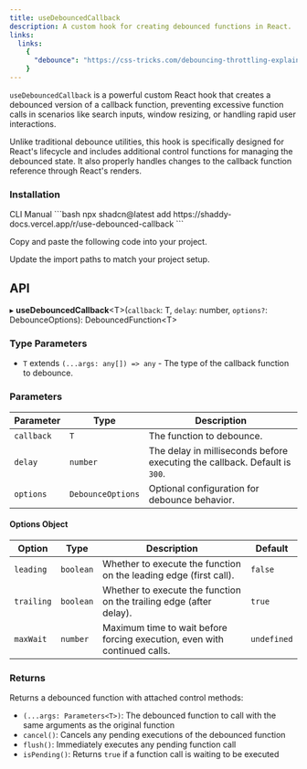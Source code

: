 ```yaml
---
title: useDebouncedCallback
description: A custom hook for creating debounced functions in React.
links:
  links:
    {
      "debounce": "https://css-tricks.com/debouncing-throttling-explained-examples/",
    }
---
```


`useDebouncedCallback` is a powerful custom React hook that creates a debounced version of a callback function, preventing excessive function calls in scenarios like search inputs, window resizing, or handling rapid user interactions.

Unlike traditional debounce utilities, this hook is specifically designed for React's lifecycle and includes additional control functions for managing the debounced state. It also properly handles changes to the callback function reference through React's renders.

<ComponentPreview name="use-debounced-callback-example" />

### Installation

<CodeTabs>

<TabsList>
  <TabsTrigger value="cli">CLI</TabsTrigger>
  <TabsTrigger value="manual">Manual</TabsTrigger>
</TabsList>

<TabsContent value="cli">
```bash
npx shadcn@latest add https://shaddy-docs.vercel.app/r/use-debounced-callback
```

</TabsContent>

<TabsContent value="manual">

<Steps>

<Step>Copy and paste the following code into your project.</Step>

<ComponentSource name="use-debounced-callback" />

<Step>Update the import paths to match your project setup.</Step>

</Steps>

</TabsContent>

</CodeTabs>

## API

▸ **useDebouncedCallback**\<T\>(`callback`: T, `delay`: number, `options?`: DebounceOptions): DebouncedFunction\<T\>

### Type Parameters

- `T` extends `(...args: any[]) => any` - The type of the callback function to debounce.

### Parameters

| Parameter  | Type              | Description                                                                |
| ---------- | ----------------- | -------------------------------------------------------------------------- |
| `callback` | `T`               | The function to debounce.                                                  |
| `delay`    | `number`          | The delay in milliseconds before executing the callback. Default is `300`. |
| `options`  | `DebounceOptions` | Optional configuration for debounce behavior.                              |

#### Options Object

| Option     | Type      | Description                                                               | Default     |
| ---------- | --------- | ------------------------------------------------------------------------- | ----------- |
| `leading`  | `boolean` | Whether to execute the function on the leading edge (first call).         | `false`     |
| `trailing` | `boolean` | Whether to execute the function on the trailing edge (after delay).       | `true`      |
| `maxWait`  | `number`  | Maximum time to wait before forcing execution, even with continued calls. | `undefined` |

### Returns

Returns a debounced function with attached control methods:

- `(...args: Parameters<T>)`: The debounced function to call with the same arguments as the original function
- `cancel()`: Cancels any pending executions of the debounced function
- `flush()`: Immediately executes any pending function call
- `isPending()`: Returns `true` if a function call is waiting to be executed
